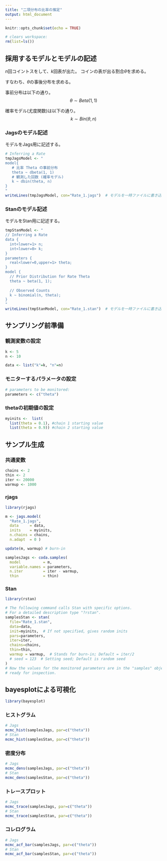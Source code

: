 ```yaml
---
title: "二項分布の比率の推定"
output: html_document
---
```


```r
knitr::opts_chunk$set(echo = TRUE)

# clears workspace:  
rm(list=ls()) 
```


## 採用するモデルとモデルの記述

$n$回コイントスをして、$k$回表が出た。
コインの表が出る割合$\theta$を求める。

すなわち、$\theta$の事後分布を求める。

事前分布は以下の通り。
$$
  \theta \sim Beta(1, 1)
$$

確率モデル(尤度関数)は以下の通り。
$$
  k \sim Bin(\theta, n)
$$


### Jagsのモデル記述

モデルをJags用に記述する。

```r
# Inferring a Rate
tmpJagsModel <- "
model{
   # 比率 Theta の事前分布
   theta ~ dbeta(1, 1)
   # 観測した回数 (確率モデル)
   k ~ dbin(theta, n)
}
"
writeLines(tmpJagsModel, con="Rate_1.jags")  # モデルを一時ファイルに書き込む
```


### Stanのモデル記述

モデルをStan用に記述する。

```r
tmpStanModel <- "
// Inferring a Rate
data { 
  int<lower=1> n; 
  int<lower=0> k;
} 
parameters {
  real<lower=0,upper=1> theta;
} 
model {
  // Prior Distribution for Rate Theta
  theta ~ beta(1, 1);
  
  // Observed Counts
  k ~ binomial(n, theta);
}
"
writeLines(tmpStanModel, con="Rate_1.stan")  # モデルを一時ファイルに書き込む
```


## サンプリング前準備

### 観測変数の設定

```r
k <- 5
n <- 10

data <- list("k"=k, "n"=n) 
```

### モニターするパラメータの設定

```r
# parameters to be monitored:	
parameters <- c("theta")
```

### thetaの初期値の設定

```r
myinits <-	list(
  list(theta = 0.1), #chain 1 starting value
  list(theta = 0.9)) #chain 2 starting value

```

## サンプル生成

### 共通変数

```r
chains <- 2
thin <- 2
iter <- 20000
warmup <- 1000
```

### rjags


```r
library(rjags)

m <- jags.model(
  "Rate_1.jags",
  data     = data,
  inits    = myinits,
  n.chains = chains,
  n.adapt  = 0 )

update(m, warmup) # burn-in

samplesJags <- coda.samples(
  model          = m,
  variable.names = parameters,
  n.iter         = iter - warmup,
  thin           = thin)
```

### Stan

```r
library(rstan)

# The following command calls Stan with specific options.
# For a detailed description type "?rstan".
samplesStan <- stan(
  file="Rate_1.stan",   
  data=data, 
  init=myinits,  # If not specified, gives random inits
  pars=parameters,
  iter=iter, 
  chains=chains, 
  thin=thin,
  warmup = warmup,  # Stands for burn-in; Default = iter/2
  # seed = 123  # Setting seed; Default is random seed
)
# Now the values for the monitored parameters are in the "samples" object, 
# ready for inspection.
```



## bayesplotによる可視化

```r
library(bayesplot)
```

### ヒストグラム

```r
# Jags
mcmc_hist(samplesJags, par=c("theta"))
# Stan
mcmc_hist(samplesStan, par=c("theta"))
```

### 密度分布

```r
# Jags
mcmc_dens(samplesJags, par=c("theta"))
# Stan
mcmc_dens(samplesStan, par=c("theta"))
```

### トレースプロット

```r
# Jags
mcmc_trace(samplesJags, par=c("theta"))
# Stan
mcmc_trace(samplesStan, par=c("theta"))
```


### コレログラム

```r
# Jags
mcmc_acf_bar(samplesJags, par=c("theta"))
# Stan
mcmc_acf_bar(samplesStan, par=c("theta"))
```
